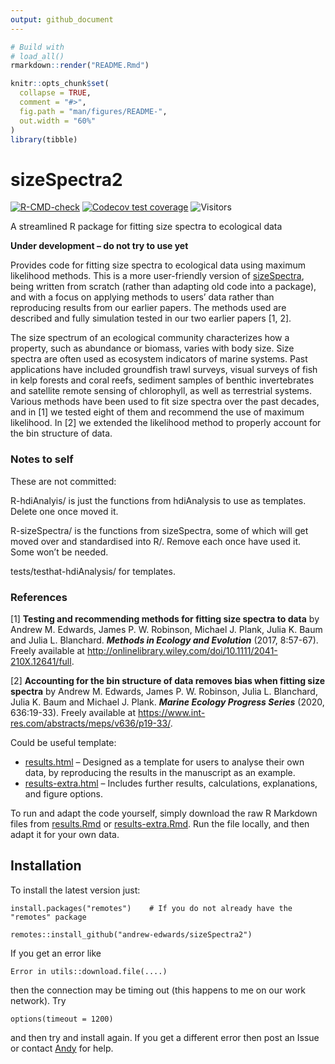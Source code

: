 ```yaml
---
output: github_document
---
```


<!-- README.md is generated from README.Rmd. Please edit that file. -->

```r
# Build with
# load_all()
rmarkdown::render("README.Rmd")
```
<!-- which builds the .html that can be viewed locally (but isn't pushed to GitHub;
GitHub uses README.md to make the page you see on GitHub). See pacea if want to
save figures.
-->

```r
knitr::opts_chunk$set(
  collapse = TRUE,
  comment = "#>",
  fig.path = "man/figures/README-",
  out.width = "60%"
)
library(tibble)
```

# sizeSpectra2

<!-- badges: start -->
[![R-CMD-check](https://github.com/andrew-edwards/sizeSpectra2/actions/workflows/R-CMD-check.yaml/badge.svg)](https://github.com/andrew-edwards/sizeSpectra2/actions/workflows/R-CMD-check.yaml)
[![Codecov test coverage](https://codecov.io/gh/andrew-edwards/sizeSpectra2/branch/main/graph/badge.svg)](https://app.codecov.io/gh/andrew-edwards/sizeSpectra2?branch=main)
![Visitors](https://api.visitorbadge.io/api/visitors?path=https%3A%2F%2Fgithub.com%2Fandrew-edwards%2FsizeSpectra2&label=VISITORS&countColor=%23263759&style=flat&labelStyle=lower)
<!-- badges: end -->

A streamlined R package for fitting size spectra to ecological data

**Under development -- do not try to use yet**

Provides code for fitting size spectra to ecological data using maximum
likelihood methods. This is a more user-friendly version of [sizeSpectra](https://github.com/andrew-edwards/sizeSpectra), being
written from scratch (rather than adapting old code into a package), and with a
focus on applying methods to users' data rather than reproducing results from
our earlier papers. The methods used are described and fully simulation tested
in our two earlier papers [1, 2].

The size spectrum of an ecological community characterizes how a property, such as abundance or biomass, varies with body size. Size spectra are often used as ecosystem indicators of marine systems. Past applications have included groundfish trawl surveys, visual surveys of fish in kelp forests and coral reefs, sediment samples of benthic invertebrates and satellite remote sensing of chlorophyll, as well as terrestrial systems. Various methods have been used to fit size spectra over the past decades, and in [1] we tested eight of them and recommend the use of maximum likelihood. In [2] we extended the likelihood method to properly account for the bin structure of data.

### Notes to self

These are not committed:

R-hdiAnalyis/ is just the functions from hdiAnalysis to use as templates. Delete
one once moved it.

R-sizeSpectra/ is the functions from sizeSpectra, some of which will get moved
over and standardised into R/. Remove each once have used it. Some won't be needed.

tests/testhat-hdiAnalysis/ for templates.

### References

[1] **Testing and recommending methods for fitting size spectra to data** by Andrew M. Edwards, James P. W. Robinson, Michael J. Plank, Julia K. Baum and Julia L. Blanchard. ***Methods in Ecology and Evolution*** (2017, 8:57-67). Freely available at <http://onlinelibrary.wiley.com/doi/10.1111/2041-210X.12641/full>.

[2] **Accounting for the bin structure of data removes bias when fitting size spectra** by Andrew M. Edwards, James P. W. Robinson, Julia L. Blanchard, Julia K. Baum and Michael J. Plank. ***Marine Ecology Progress Series*** (2020, 636:19-33). Freely available at <https://www.int-res.com/abstracts/meps/v636/p19-33/>.

Could be useful template:

* [results.html](http://htmlpreview.github.io/?https://github.com/andrew-edwards/hdiAnalysis/blob/main/vignettes/results.html)
  -- Designed as a template for users to analyse their own data, by reproducing the results in
  the manuscript as an example.
* [results-extra.html](http://htmlpreview.github.io/?https://github.com/andrew-edwards/hdiAnalysis/blob/main/vignettes/results-extra.html)
  -- Includes further results, calculations, explanations, and figure options.

To run and adapt the code yourself, simply download the raw R Markdown files
from
[results.Rmd](https://github.com/andrew-edwards/hdiAnalysis/blob/main/vignettes/results.Rmd)
or [results-extra.Rmd](https://github.com/andrew-edwards/hdiAnalysis/blob/main/vignettes/results-extra.Rmd).
Run the file locally, and then adapt it for your own data.

## Installation

To install the latest version just:

```
install.packages("remotes")    # If you do not already have the "remotes" package

remotes::install_github("andrew-edwards/sizeSpectra2")
```

If you get an error like
```
Error in utils::download.file(....)
```
then the connection may be timing out (this happens to me on our work network). Try

```
options(timeout = 1200)
```
and then try and install again. If you get a different error then post an Issue
or contact <a href="mailto:andrew.edwards@dfo-mpo.gc.ca">Andy</a> for help.
